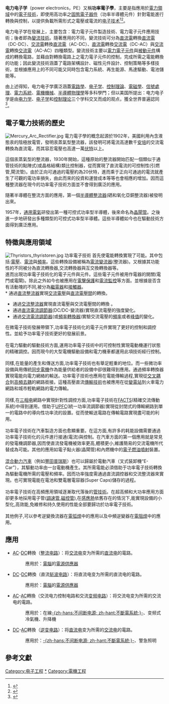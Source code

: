{{expert|time=2011-07-19T11:34:35+00:00}}
{{noteTA
| G1 = Transport|zh-hans:逆变器;zh-hant:交流整流器;
| G2 = Transport|zh-hans:变频器;zh-hant:頻率轉換器;
| G3 = Transport|zh-hans:交流/交流转换器;zh-hant:交流電流調節器;
| G4 = Transport|zh-hans:直流/直流转换器;zh-hant:直流電流調節器;
| G5 = Transport|zh-hans:整流器;zh-hant:直流整流器;
| G6 = Transport|zh-hans:交流电;zh-hant:交流電壓;
| G7 = Transport|zh-hans:振幅;zh-hant:峰值;
}}

'''电力电子学'''（power electronics，PE）又稱'''功率電子學'''，主要是指應用於[[電源供應|電力領域]]中的[[電子技術|電子技術]]，即使用高功率之[[固態電子器件|固態電子器件]]（功率半導體元件）針對電能進行轉換與控制，以提供負載所需形式之電壓或電流的[[电子技术|电子技术]]<ref>{{cite book|author1=Ned Mohan,Tore M. Undeland,William P. Robbins|url=https://books.google.com.tw/books?id=5ZpTAAAAMAAJ&q=Power+Electronics:+Converters,+Applications,+and+Design&dq=Power+Electronics:+Converters,+Applications,+and+Design&hl=zh-TW&sa=X&ved=0ahUKEwj84rz72brMAhVEJJQKHX9qB1QQ6AEIGzAA|title=Power Electronics: Converters, Applications, and Design|accessdate=2016-04-22|agency=Wiley|date=2012-10-10|archive-date=2016-05-07|archive-url=https://web.archive.org/web/20160507042841/https://books.google.com.tw/books?id=5ZpTAAAAMAAJ&q=Power+Electronics:+Converters,+Applications,+and+Design&dq=Power+Electronics:+Converters,+Applications,+and+Design&hl=zh-TW&sa=X&ved=0ahUKEwj84rz72brMAhVEJJQKHX9qB1QQ6AEIGzAA|dead-url=no}}</ref><ref>{{cite book|author1=王兆安、刘进军|url=http://www.worldcat.org/title/dian-li-dian-zi-ji-shu/oclc/468918960&referer=brief_results|title=电力电子技术|accessdate=2016-04-22|agency=机械工业出版社|date=2010-09|archive-date=2016-05-30|archive-url=https://web.archive.org/web/20160530230349/http://www.worldcat.org/title/dian-li-dian-zi-ji-shu/oclc/468918960%26referer%3Dbrief_results|dead-url=no}}</ref>。

电力电子学在發展上，主要包含：電力電子元件製造技術、電力電子元件應用技術；後者即為[[變流技術|變流技術]]。隨著應用的不同，變流技術可分為[[直流電|直流電]]轉換[[直流電|直流電]]（DC-DC）、[[交流電|交流電]]轉換[[直流電|直流電]]（AC-DC）、[[直流電|直流電]]轉換[[交流電|交流電]]（DC-AC）與[[交流電|交流電]]轉換[[交流電|交流電]]（AC-AC）四種類型。變流技術主要以[[電力電子元件|電力電子元件]]與[[被動元件|被動元件]]構成的轉換電路，並藉由對轉換電路上之電力電子元件的控制，完成所需之電能轉換的功能；因此變流技術涵蓋了電路架構設計、磁性元件設計、控制策略等多樣技術，並根據應用上的不同可能又同時包含電力系統、再生能源、馬達驅動、電池儲能等。

由上述得知，电力电子学廣泛涵蓋[[電路學|電路學]]、[[电子学|电子学]]、[[控制理論|控制理論]]、[[電磁學|電磁學]]、[[信號處理|信號處理]]、[[電力系統|電力系統]]、[[電機機械|電機機械]]、[[半導體物理學|半導體物理學]]等多科學門；但以美国{{le|威廉·尼威爾|William E. Newell}}所提出：电力电子学是由[[电力学|电力学]]、[[电子学|电子学]]和[[控制理论|控制理论]]三个学科交叉而成的观点，獲全世界普遍認同<ref>{{cite journal|author1=蔡宣三|url=http://automation.seu.edu.cn/download/data/1902.pdf|title=电力电子发展史上的一篇重要讲演(纪念电力电子先驱Dr.William E.Newell逝世30周年)|journal=电气技术|agency=中国电工技术学会|date=2006-07|author=|access-date=2016-04-23|archive-url=https://web.archive.org/web/20160513150115/http://automation.seu.edu.cn/download/data/1902.pdf|archive-date=2016-05-13|dead-url=yes}}</ref>。
{{電子學}}

== 電子電力技術的歷史 ==
[[File:Mercury_Arc_Rectifier.jpg|thumb]]
電力電子學的概念起源於1902年，美國{{le|彼得·庫柏·翰威特|Peter Cooper Hewitt}}利用內含液態汞的陰極放電管，發明汞蒸氣型整流器，該發明可將電流高達數千[[安培|安培]]的交流電轉換為直流電，而其容忍電壓也高達一萬[[伏特|伏特]]以上。

這個汞蒸氣型的整流器，1930年開始，這種原始的整流器開始匹配一個類似于通管技術的點陣式(或晶格結構)類比控制器，從而實現了直流電流的可控制性(引燃管,閘流管)。由於正向可通過的電壓約為20伏特，進而乘于正向可通過的電流就產生了可觀的電功率損失，由此而來的投資和運營成本等等也會相應的增加。因而這種整流器在現今的功率電子技術方面並不會得到廣泛的應用。

隨著半導體在整流方面的應用，第一個[[整流器|半導體整流器]](硒和氧化亞銅整流器)被發明出來。

1957年，[[通用電氣|通用電氣]]研發出第一種可控式功率型半導體，後來命名為[[晶閘管|晶閘管]]。之後進一步地研發出多種類型的可控式功率型半導體。這些半導體如今也在驅動技術方面得到廣泛應用。

== 特徵與應用領域 ==
[[File:Thyristors_thyristoren.jpg|thumb]]
功率電子技術 首先使電能轉換實現了可能。其中包括:[[電壓|電壓]]、[[電流|電流]]與[[頻率|頻率]]。這些轉換設備被稱為[[整流器|電流變流器]](整流器)。又根據其功能性的不同被分為直流轉換器,交流轉換器與互交換轉換器等。 <br />
進而出現功率電子技術化的電子元件與元件。這些電子元件被用作電器的開關(電門或電閘)。除此之外如今也被應用在[[電擊保護|電擊保護]]和[[電流監控|電流監控]]等方面。並根據是否含有活動塊的不同,被分為[[繼電器|繼電器]]和[[接觸器|接觸器]]。 <br />
* 通過[[整流器|直流整流器]]實現[[交流电|交流電壓]]與[[直流電|直流電壓間]]的轉換。 
* 通過[[逆变器|交流整流器]]實現直流電壓與交流電壓間的轉換 。
* 通過[[直流-直流转换器|直流電流調節器]](DC/DC-變流器)實現直流電壓的強度變化。
* 通過[[交流/交流转换器|交流電流調節器]](或[[变频器|頻率轉換器]])實驗交流電壓的[[頻率|頻率]]或者[[振幅|峰值]]的變化。
在微電子技術發展帶領下,功率電子技術化的電子元件實現了更好的控制和調控性。並給予功率電子技術更好的發展前景。 <br /><br />
在電力驅動的驅動技術方面,運用功率電子技術中的可控制性實現電動機運行狀態的精確調控。因而現今的大型電機驅動設備和電力機車都運用此項技術經行控制。<br /><br />同樣,在能量的產生和傳送方面,功率電子技術也有舉足輕重的地位。而一些微功率設備與用傳統[[同步電機|同步電機]]作為能量供給者的設備中卻很難得到應用。通過頻率轉換器實現電能向電力網絡的輸送。功率電子技術也應用在電能傳輸過程,實現從[[交叉耦合|交叉耦合]]到[[高頻去耦|高頻去耦]]的網路銜接。這種高壓直流[[傳輸技術|傳輸技術]]也被應用在從[[變電站|變電站]]到火車電力網路和城市輕軌網路的電力傳輸。<br /><br />同樣,在[[三相电|三相电]]網路中實現針對性調控方面,功率電子技術在[[FACTS|FACTS]](精確交流傳動系統)中得到運用。借助于[[UPFC|UPFC]](統一功率流調節器)實現從封閉式的傳輸網路到單一的電路中的導向性功率流的設置。從而使輸送電路在傳輸電路實現盡可能的利用。<br /><br />功率電子技術在汽車製造方面也愈顯重要。在這方面,有許多的耗能設備需要通過功率電子技術化的元件進行接通(電流)與控制。在汽車方面的第一個應用就是常見的發電機調節器,因而使直流發電機被效率更高,體積更小,維護簡易的交流電機所代替成為可能。其他的應用如電子點火器(晶閘管)和內燃機中的[[電子燃油噴射|電子燃油噴射]]裝置。<br /><br />[[混合動力車輛|混合動力汽車]]（例如[[豐田|豐田]][[豐田普銳斯|普瑞斯]]）也可以歸屬於電動汽車（叉式裝卸機“E-Car”），其驅動功率由一台電動機產生。其所需電能必須借助于功率電子技術轉換為驅動電機所需的電壓和頻率。因而功率強度需通過直流調控器和交流整流器來實現。也可實現電能在電池和雙電層電容器(Super Caps)儲存的過程。<br /><br />功率電子技術在高頻應用領域逐漸取代落後的[[管技術|管技術]]。在超高頻和大功率應用方面卻更多地採用電子管([[調速管|調速管]],[[磁控管|磁控管]]),在[[感應熱|感應熱]]依舊存在的情況下,能實現設備的小型化,高效能,免維修和持久使用的性能全部要歸功於功率電子技術。 <br /><br />其他例子,可以參考逆變換流器在[[電弧焊|電弧焊]]中的應用以及中頻逆變器在[[電阻焊|電阻焊]]中的應用。

== 應用 ==
* [[交流电|AC]]-[[直流電|DC]]轉換（[[整流器|整流电路]]）：将[[交流电|交流电]]变为所需的[[直流电|直流电]]的電路。
*:應用於：[[電腦|電腦]]的[[電源供應器|電源供應器]]
* [[直流電|DC]]-[[直流電|DC]]轉換（直流[[斩波器|斩波电路]]）：将直流电变为所需的直流电的電路。
*:應用於：[[電腦|電腦]]的[[電源供應器|電源供應器]]
* [[交流电|AC]]-[[交流电|AC]]轉換（交流电力控制电路和交流[[变频器|变频电路]]）：将交流电变为所需的交流电的電路。
*:應用於：在線[[不间断电源|-{zh-hans:不间断电源; zh-hant:不斷電系統;}-]]、变频式冷氣機、升降機
* [[直流電|DC]]-[[交流电|AC]]轉換（[[逆變器|逆变电路]]）：将[[直流电|直流电]]变为所需的[[交流电|交流电]]的電路。
*:應用於：[[不间断电源|-{zh-hans:不间断电源; zh-hant:不斷電系統;}-]]、警急照明

== 參考文獻 ==
{{Reflist}}


{{Authority control}}
{{DEFAULTSORT:D}}
[[Category:电子工程|Category:电子工程]]
[[Category:功率電子學|*]]
[[Category:電機工程|Category:電機工程]]